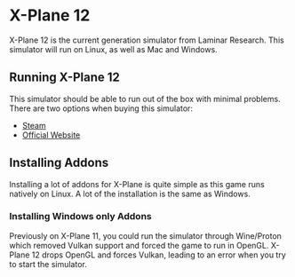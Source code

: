 # X-Plane 12

X-Plane 12 is the current generation simulator from Laminar Research. This simulator will run on Linux, as well as Mac
and Windows.

## Running X-Plane 12

This simulator should be able to run out of the box with minimal problems. There are two options when buying this simulator:

- [Steam](https://store.steampowered.com/app/2014780/XPlane_12/)
- [Official Website](https://www.x-plane.com/desktop/buy-it/)

## Installing Addons

Installing a lot of addons for X-Plane is quite simple as this game runs natively on Linux. A lot of the installation
is the same as Windows.

### Installing Windows only Addons

Previously on X-Plane 11, you could run the simulator through Wine/Proton which removed Vulkan support and forced the game
to run in OpenGL. X-Plane 12 drops OpenGL and forces Vulkan, leading to an error when you try to start the simulator.